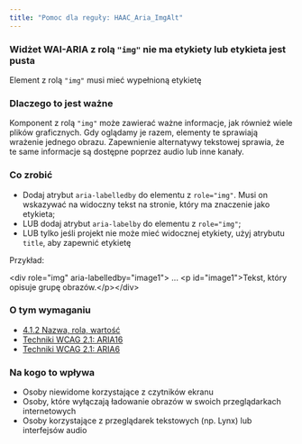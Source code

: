 ```yaml
---
title: "Pomoc dla reguły: HAAC_Aria_ImgAlt"
---
```


<div className="toolHelp">
<Row>
<Column colLg={16} colMd={8} colSm={4} className="toolHead">

### Widżet WAI-ARIA z rolą `"img"` nie ma etykiety lub etykieta jest pusta

<div id="locLevel"></div>

Element z rolą `"img"` musi mieć wypełnioną etykietę

</Column>
</Row>
<Row>
<Column colLg={11} colMd={5} colSm={4} className="toolMain">

### Dlaczego to jest ważne

Komponent z rolą `"img"` może zawierać ważne informacje, jak również wiele plików graficznych. Gdy oglądamy je razem, elementy te sprawiają wrażenie jednego obrazu. Zapewnienie alternatywy tekstowej sprawia, że te same informacje są dostępne poprzez audio lub inne kanały.

<div id="locSnippet"></div>

### Co zrobić

* Dodaj atrybut `aria-labelledby` do elementu z `role="img"`. Musi on wskazywać na widoczny tekst na stronie, który ma znaczenie jako etykieta;
* LUB dodaj atrybut `aria-labelby` do elementu z `role="img"`;
* LUB tylko jeśli projekt nie może mieć widocznej etykiety, użyj atrybutu `title`, aby zapewnić etykietę

Przykład:

<CodeSnippet type="single" light={true}>&lt;div role="img" aria-labelledby="image1"&gt; ... &lt;p id="image1"&gt;Tekst, który opisuje grupę obrazów.&lt;/p&gt;&lt;/div&gt;</CodeSnippet>

</Column>
<Column colLg={5} colMd={3} colSm={4} className="toolLeft">

### O tym wymaganiu

* [4.1.2 Nazwa, rola, wartość](https://wcag.lepszyweb.pl/#name-role-value)
* [Techniki WCAG 2.1: ARIA16](https://www.w3.org/WAI/WCAG21/Techniques/aria/ARIA16)
* [Techniki WCAG 2.1: ARIA6](https://www.w3.org/WAI/WCAG21/Techniques/aria/ARIA6)

### Na kogo to wpływa

* Osoby niewidome korzystające z czytników ekranu
* Osoby, które wyłączają ładowanie obrazów w swoich przeglądarkach internetowych
* Osoby korzystające z przeglądarek tekstowych (np. Lynx) lub interfejsów audio

</Column>
</Row>
</div>

